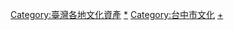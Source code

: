 {{catmore}}
[[Category:臺灣各地文化資產|Category:臺灣各地文化資產]]
[[Category:台中市旅遊人文景點|*]]
[[Category:台中市文化|Category:台中市文化]]
[[Category:台中市歷史|+]]